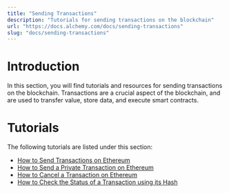 ```yaml
---
title: "Sending Transactions"
description: "Tutorials for sending transactions on the blockchain"
url: "https://docs.alchemy.com/docs/sending-transactions"
slug: "docs/sending-transactions"
---
```



# Introduction

In this section, you will find tutorials and resources for sending transactions on the blockchain. Transactions are a crucial aspect of the blockchain, and are used to transfer value, store data, and execute smart contracts.

# Tutorials

The following tutorials are listed under this section:

* [How to Send Transactions on Ethereum](/docs/how-to-send-transactions-on-ethereum)
* [How to Send a Private Transaction on Ethereum](/docs/how-to-send-a-private-transaction-on-ethereum)
* [How to Cancel a Transaction on Ethereum](/docs/how-to-cancel-a-private-transaction-on-ethereum)
* [How to Check the Status of a Transaction using its Hash](/docs/how-to-check-the-status-of-a-transaction-using-its-hash)
